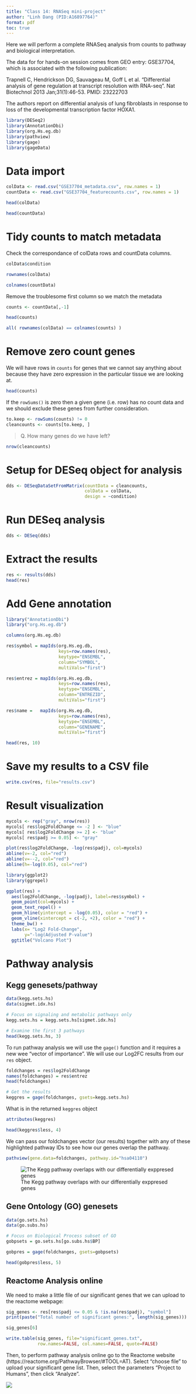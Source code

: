 ```yaml
---
title: "Class 14: RNASeq mini-project"
author: "Linh Dang (PID:A16897764)"
format: pdf
toc: true
---
```


Here we will perform a complete RNASeq analysis from counts to pathway and biological interpretation.

The data for for hands-on session comes from GEO entry: GSE37704, which is associated with the following publication:

Trapnell C, Hendrickson DG, Sauvageau M, Goff L et al. "Differential analysis of gene regulation at transcript resolution with RNA-seq". Nat Biotechnol 2013 Jan;31(1):46-53. PMID: 23222703

The authors report on differential analysis of lung fibroblasts in response to loss of the developmental transcription factor HOXA1. 

```r
library(DESeq2)
library(AnnotationDbi)
library(org.Hs.eg.db)
library(pathview)
library(gage)
library(gageData)
```

# Data import

```r
colData <- read.csv("GSE37704_metadata.csv", row.names = 1)
countData <- read.csv("GSE37704_featurecounts.csv", row.names = 1)
```

```r
head(colData)
```

```r
head(countData)
```

# Tidy counts to match metadata

Check the correspondance of colData rows and countData columns.

```r
colData$condition
```

```r
rownames(colData)
```

```r
colnames(countData)
```

Remove the troublesome first column so we match the metadata

```r
counts <- countData[,-1]
```

```r
head(counts)
```

```r
all( rownames(colData) == colnames(counts) )
```

# Remove zero count genes

We will have rows in `counts` for genes that we cannot say anything about because they have zero expression in the particular tissue we are looking at.

```r
head(counts)
```

If the `rowSums()` is zero then a given gene (i.e. row) has no count data and we should exclude these genes from further consideration.

```r
to.keep <- rowSums(counts) != 0
cleancounts <- counts[to.keep, ]
```

> Q. How many genes do we have left?

```r
nrow(cleancounts)
```

# Setup for DESeq object for analysis

```r
dds <- DESeqDataSetFromMatrix(countData = cleancounts,
                              colData = colData,
                              design = ~condition)
```

# Run DESeq analysis

```r
dds <- DESeq(dds)
```

# Extract the results

```r
res <- results(dds)
head(res)
```

# Add Gene annotation

```r
library("AnnotationDbi")
library("org.Hs.eg.db")

columns(org.Hs.eg.db)

res$symbol = mapIds(org.Hs.eg.db,
                    keys=row.names(res), 
                    keytype="ENSEMBL",
                    column="SYMBOL",
                    multiVals="first")

res$entrez = mapIds(org.Hs.eg.db,
                    keys=row.names(res),
                    keytype="ENSEMBL",
                    column="ENTREZID",
                    multiVals="first")

res$name =   mapIds(org.Hs.eg.db,
                    keys=row.names(res),
                    keytype="ENSEMBL",
                    column="GENENAME",
                    multiVals="first")

head(res, 10)
```

# Save my results to a CSV file

```r
write.csv(res, file="results.csv")
```

# Result visualization

```r
mycols <- rep("gray", nrow(res))
mycols[ res$log2FoldChange <= -2 ] <- "blue"
mycols[ res$log2FoldChange >= 2] <- "blue"
mycols[ res$padj >= 0.05] <- "gray"

plot(res$log2FoldChange, -log(res$padj), col=mycols)
abline(v=-2, col="red")
abline(v=--2, col="red")
abline(h=-log(0.05), col="red")
```

```r
library(ggplot2)
library(ggrepel)

ggplot(res) +
  aes(log2FoldChange, -log(padj), label=res$symbol) +
  geom_point(col=mycols) +
  geom_text_repel() +
  geom_hline(yintercept = -log(0.05), color = "red") +
  geom_vline(xintercept = c(-2, +2), color = "red") +
  theme_bw() +
  labs(x= "Log2 Fold-Change",
       y="-log(Adjusted P-value")
  ggtitle("Volcano Plot")
```

# Pathway analysis

## Kegg genesets/pathway

```r
data(kegg.sets.hs)
data(sigmet.idx.hs)

# Focus on signaling and metabolic pathways only
kegg.sets.hs = kegg.sets.hs[sigmet.idx.hs]

# Examine the first 3 pathways
head(kegg.sets.hs, 3)
```

To run pathway analysis we will use the `gage()` function and it requires a new wee "vector of importance". We will use our Log2FC results from our `res` object.

```r
foldchanges = res$log2FoldChange
names(foldchanges) = res$entrez
head(foldchanges)
```

```r
# Get the results
keggres = gage(foldchanges, gsets=kegg.sets.hs)
```

What is in the returned `keggres` object

```r
attributes(keggres)
```

```r
head(keggres$less, 4)
```

We can pass our foldchanges vector (our results) together with any of these highlighted pathway IDs to see how our genes overlap the pathway.

```r
pathview(gene.data=foldchanges, pathway.id="hsa04110")
```

![The Kegg pathway overlaps with our differentially exppresed genes](hsa04110.pathview.png)

## Gene Ontology (GO) genesets

```r
data(go.sets.hs)
data(go.subs.hs)

# Focus on Biological Process subset of GO
gobpsets = go.sets.hs[go.subs.hs$BP]

gobpres = gage(foldchanges, gsets=gobpsets)
```

```r
head(gobpres$less, 5)
```

## Reactome Analysis online

We need to make a little file of our significant genes that we can upload to the reactome webpage:

```r
sig_genes <- res[res$padj <= 0.05 & !is.na(res$padj), "symbol"]
print(paste("Total number of significant genes:", length(sig_genes)))
```

```r
sig_genes[6]
```

```r
write.table(sig_genes, file="significant_genes.txt",
            row.names=FALSE, col.names=FALSE, quote=FALSE)
```

Then, to perform pathway analysis online go to the Reactome website (https://reactome.org/PathwayBrowser/#TOOL=AT). Select “choose file” to upload your significant gene list. Then, select the parameters “Project to Humans”, then click “Analyze”.

![](R-HSA-69278.png)
